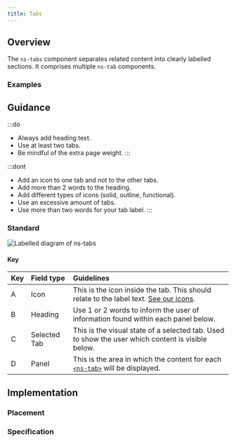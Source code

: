 ```yaml
---
title: Tabs
---
```




## Overview

<CompDetails name={componentName} />

The `ns-tabs` component separates related content into clearly labelled sections. It comprises multiple `ns-tab` components.

### Examples

<ExampleViewer type="standard" />

## Guidance

:::do
- Always add heading text.
- Use at least two tabs.
- Be mindful of the extra page weight.
:::

:::dont
- Add an icon to one tab and not to the other tabs.
- Add more than 2 words to the heading.
- Add different types of icons (solid, outline, functional).
- Use an excessive amount of tabs.
- Use more than two words for your tab label.
:::

### Standard

![Labelled diagram of ns-tabs](@assets/components/ns-tabs/guidance.webp)

#### Key

| Key | Field type | Guidelines |
| :--- | :--- | :--- |
| <span class="marker">A</span> | Icon | This is the icon inside the tab. This should relate to the label text. [See our icons](/guidelines/assets/#icons). |
| <span class="marker">B</span> | Heading | Use 1 or 2 words to inform the user of information found within each panel below. |
| <span class="marker">C</span> | Selected Tab | This is the visual state of a selected tab. Used to show the user which content is visible below. |
| <span class="marker">D</span> | Panel | This is the area in which the content for each [`<ns-tab>`](/components/ns-tab) will be displayed. |

## Implementation

### Placement

<Placement name={componentName} />

### Specification

<Specification name={componentName} />
